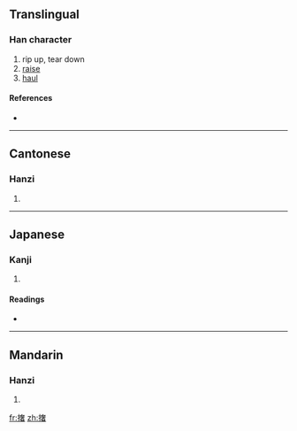 {{also|扯}}
==Translingual==

===Han character===
{{Han char|rn=64|rad=手|as=12|sn=15|four=5406<sub>4</sub>|canj=手大十日 (QKJA)}}

# rip up, tear down
# [[raise]]
# [[haul]]

====References====
* {{Han ref|kx=0455.120|dkj=12728|dj=0804.180|hdz=31944.040|uh=64A6|ud=25766|bh=E1E4|bd=57828}}

----

==Cantonese==

===Hanzi===
{{yue-hanzi|jyut=|y=che2}}

# {{defn|Cantonese|sort=手12}}

----

==Japanese==

===Kanji===
{{ja-kanji|grade=|rs=手12}}

# {{defn|Japanese|sort=手12}}

====Readings====
* {{ja-readings|on=[[しゃ]] (sha)|kun=[[さく]] (saku)}}

----

==Mandarin==

===Hanzi===
{{cmn-hanzi|pin=[[chě]] ([[che3]]), [[juē]] ([[jue1]])|wg=ch'e<sup>3</sup>, chüeh<sup>1</sup>}}

# {{defn|Mandarin|sort=手12}}

[[fr:撦]]
[[zh:撦]]